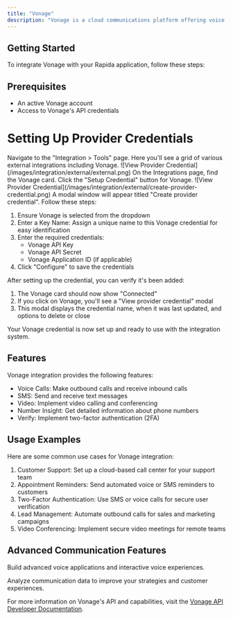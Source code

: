```yaml
---
title: "Vonage"
description: "Vonage is a cloud communications platform offering voice, messaging, and video services for businesses."
---
```


## Getting Started

To integrate Vonage with your Rapida application, follow these steps:

## Prerequisites

- An active Vonage account
- Access to Vonage's API credentials

# Setting Up Provider Credentials

<Steps>
<Step title="Access the Integrations Page">
Navigate to the "Integration > Tools" page. Here you'll see a grid of various external integrations including Vonage.
![View Provider Credential](/images/integration/external/external.png)

</Step>

<Step title="Select Vonage">
On the Integrations page, find the Vonage card. Click the "Setup Credential" button for Vonage.

</Step>

<Step title="Create Provider Credential">
![View Provider Credential](/images/integration/external/create-provider-credential.png)
A modal window will appear titled "Create provider credential". Follow these steps:

1. Ensure Vonage is selected from the dropdown
2. Enter a Key Name: Assign a unique name to this Vonage credential for easy identification
3. Enter the required credentials:
   - Vonage API Key
   - Vonage API Secret
   - Vonage Application ID (if applicable)
4. Click "Configure" to save the credentials

</Step>

<Step title="Verify Credential Setup">
After setting up the credential, you can verify it's been added:

1. The Vonage card should now show "Connected"
2. If you click on Vonage, you'll see a "View provider credential" modal
3. This modal displays the credential name, when it was last updated, and options to delete or close

</Step>
</Steps>

Your Vonage credential is now set up and ready to use with the integration system.

## Features

Vonage integration provides the following features:

- Voice Calls: Make outbound calls and receive inbound calls
- SMS: Send and receive text messages
- Video: Implement video calling and conferencing
- Number Insight: Get detailed information about phone numbers
- Verify: Implement two-factor authentication (2FA)

## Usage Examples

Here are some common use cases for Vonage integration:

1. Customer Support: Set up a cloud-based call center for your support team
2. Appointment Reminders: Send automated voice or SMS reminders to customers
3. Two-Factor Authentication: Use SMS or voice calls for secure user verification
4. Lead Management: Automate outbound calls for sales and marketing campaigns
5. Video Conferencing: Implement secure video meetings for remote teams

## Advanced Communication Features

<CardGroup cols={2}>
  <Card title="Voice API" icon="phone-volume" href="/communication/voice-api">
    <p className="text-sm mt-2 leading-none">
      Build advanced voice applications and interactive voice experiences.
    </p>
  </Card>
  <Card
    title="Communication Insights"
    icon="chart-line"
    href="/communication/insights"
  >
    <p className="text-sm mt-2 leading-none">
      Analyze communication data to improve your strategies and customer
      experiences.
    </p>
  </Card>
</CardGroup>

For more information on Vonage's API and capabilities, visit the [Vonage API Developer Documentation](https://developer.vonage.com/).
